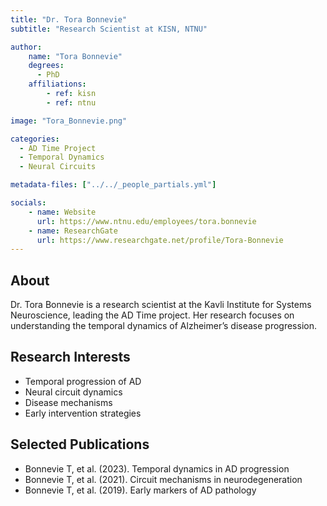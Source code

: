```yaml
---
title: "Dr. Tora Bonnevie"
subtitle: "Research Scientist at KISN, NTNU"

author:
    name: "Tora Bonnevie"
    degrees:
      - PhD
    affiliations:
        - ref: kisn
        - ref: ntnu

image: "Tora_Bonnevie.png"

categories:
  - AD Time Project
  - Temporal Dynamics
  - Neural Circuits

metadata-files: ["../../_people_partials.yml"]

socials:
    - name: Website
      url: https://www.ntnu.edu/employees/tora.bonnevie
    - name: ResearchGate
      url: https://www.researchgate.net/profile/Tora-Bonnevie
---
```


## About

Dr. Tora Bonnevie is a research scientist at the Kavli Institute for Systems Neuroscience, leading the AD Time project. Her research focuses on understanding the temporal dynamics of Alzheimer's disease progression.

## Research Interests

- Temporal progression of AD
- Neural circuit dynamics
- Disease mechanisms
- Early intervention strategies

## Selected Publications

- Bonnevie T, et al. (2023). Temporal dynamics in AD progression
- Bonnevie T, et al. (2021). Circuit mechanisms in neurodegeneration
- Bonnevie T, et al. (2019). Early markers of AD pathology 